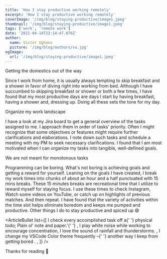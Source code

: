 ```yaml
---
title: 'How I stay productive working remotely'
excerpt: 'How I stay productive working remotely'
coverImage: '/img/blog/staying-productive/image1.jpeg'
thumbnail: '/img/blog/staying-productive/image1.jpeg'
tags: ['work', 'remote work']
date: '2021-04-14T22:14:47.076Z'
author:
  name: Victor Ughonu
  picture: '/img/blog/authors/vu.jpg'
ogImage:
  url: '/img/blog/staying-productive/image1.jpeg'
---
```


<ArticleImage imageUrl="/img/blog/staying-productive/image1.jpeg" />

<ArticleHeader>Getting the domestics out of the way</ArticleHeader>

<ArticleParagraph>
  Since I work from home, it is usually always tempting to skip breakfast and a shower in favor of diving right into working from bed. Although I have succumbed to skipping breakfast or shower or both a few times, I have found that my most productive days are days I start by having breakfast, having a shower and, dressing up. Doing all these sets the tone for my day.
</ArticleParagraph>

<ArticleHeader>Organize my work landscape</ArticleHeader>

<ArticleParagraph>
  I have a look at my Jira board to get a general overview of the tasks assigned to me. I approach them in order of tasks' priority. Often I might recognize that some objectives or features might require further clarifications and elaborations. I note down such tasks and schedule a meeting with my PM to seek necessary clarifications. I found that I am most motivated when I can organize my tasks into tangible, well-defined goals.
</ArticleParagraph>

<ArticleHeader>We are not meant for monotonous tasks</ArticleHeader>

<ArticleParagraph>
  Programming can be boring. What's not boring is achieving goals and getting a
  reward for yourself. Leaning on the goals I have created, I break my work times into chunks of about an hour and a half punctuated with 15 mins breaks.
  These 15 minutes breaks are recreational time that I utilize to reward myself for staying focus. I use these times to check Instagram, Watch some videos on YouTube, or catch up on highlights of previous matches. And then repeat. I have found that the variety of activities within the time slot helps eliminate boredom and keeps me pumped and productive.
</ArticleParagraph>

<ArticleHeader>
  Other things I do to stay productive and spiced up 😄
</ArticleHeader>

<ArticleBullet
  list={[
    <span>
      I check every accomplished task off a{' '}
      <ArticleHighlight>physical</ArticleHighlight> todo; Plain ol' note and
      paper.'{' '}
    </span>,
    <span>
      I play white noise while working to encourage concentration, I love the
      sound of <ArticleHighlight>rainfall and thunderstorms</ArticleHighlight>.
    </span>,
    <span>
      I change my VSCode Color theme frequently &ndash;{' '}
      <ArticleHighlight>another way I keep from getting bored</ArticleHighlight>
      .
    </span>,
  ]}
/>

<ArticleHighlight>Thanks for reading 🙏</ArticleHighlight>
